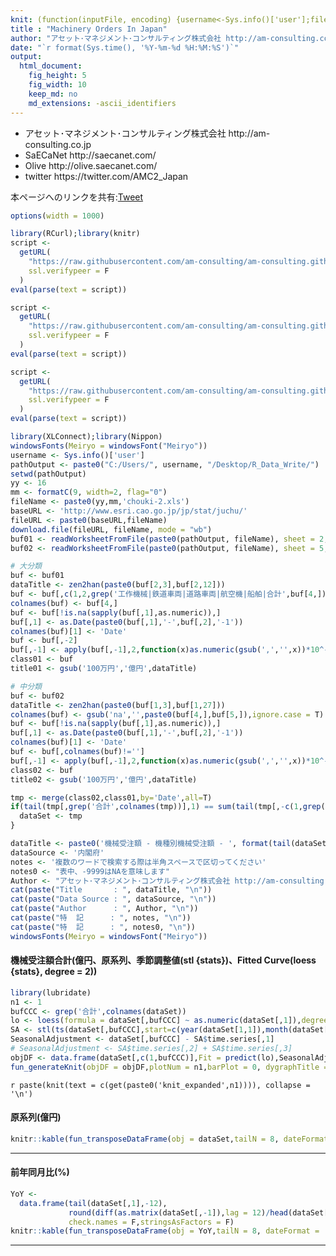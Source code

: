 ```yaml
---
knit: (function(inputFile, encoding) {username<-Sys.info()['user'];fileName<-'defaultPath.csv';pathToFile <-paste0('C:/Users/', username,'/Desktop/pathToCSV/');setwd(pathToFile);buf0<-read.csv(fileName,header = F,skip = 0,stringsAsFactor = F,check.names = F,fileEncoding = 'utf-8');timeStamp<-format(Sys.time(),'%Y%m%d%H%M%S');rmarkdown::render(inputFile, encoding = encoding, output_file = paste0('C:/Users/',username,buf0[2,1],'charts/','am-consulting.co.jp-MachineryOrders.html')) })
title : "Machinery Orders In Japan"
author: "アセット･マネジメント･コンサルティング株式会社 http://am-consulting.co.jp"
date: "`r format(Sys.time(), '%Y-%m-%d %H:%M:%S')`"
output: 
  html_document:
    fig_height: 5
    fig_width: 10
    keep_md: no
    md_extensions: -ascii_identifiers 
---
```

<link href="http://knowledgevault.saecanet.com/components/rmarkdown-html.css" rel="stylesheet"> 
<style>
.main-container {max-width : 1000px; margin-left : auto; margin-right : auto;}
table{white-space : nowrap;}
td.negative {color : red;}
</style>

<script>
<!-- # Reference http://www.hanselman.com/blog/MakingNegativeNumbersTurnRedUsingCSSAndJavascript.aspx -->
function MakeNegative() {
  TDs = document.getElementsByTagName('td');
  for (var i=0; i<TDs.length; i++) {
    var temp = TDs[i];
    if (temp.firstChild.nodeValue.indexOf('-') == 0) temp.className = "negative";
  }
}
</script>

- アセット･マネジメント･コンサルティング株式会社 http://am-consulting.co.jp
- SaECaNet http://saecanet.com/
- Olive http://olive.saecanet.com/
- twitter https://twitter.com/AMC2_Japan

本ページへのリンクを共有:<a href="https://twitter.com/share" class="twitter-share-button" data-via="AMC2_Japan" data-size="large">Tweet</a> <script>!function(d,s,id){var js,fjs=d.getElementsByTagName(s)[0],p=/^http:/.test(d.location)?'http':'https';if(!d.getElementById(id)){js=d.createElement(s);js.id=id;js.src=p+'://platform.twitter.com/widgets.js';fjs.parentNode.insertBefore(js,fjs);}}(document, 'script', 'twitter-wjs');</script>

```r
options(width = 1000)
```

```r
library(RCurl);library(knitr)
script <-
  getURL(
    "https://raw.githubusercontent.com/am-consulting/am-consulting.github.io/master/plotTimeSeries.r",
    ssl.verifypeer = F
  )
eval(parse(text = script))

script <-
  getURL(
    "https://raw.githubusercontent.com/am-consulting/am-consulting.github.io/master/R-dygraphsFunction.r",
    ssl.verifypeer = F
  )
eval(parse(text = script))

script <-
  getURL(
    "https://raw.githubusercontent.com/am-consulting/am-consulting.github.io/master/transposeDataFrame.r",
    ssl.verifypeer = F
  )
eval(parse(text = script))
```

```r
library(XLConnect);library(Nippon)
windowsFonts(Meiryo = windowsFont("Meiryo"))
username <- Sys.info()['user']
pathOutput <- paste0("C:/Users/", username, "/Desktop/R_Data_Write/")
setwd(pathOutput)
yy <- 16
mm <- formatC(9, width=2, flag="0")
fileName <- paste0(yy,mm,'chouki-2.xls')
baseURL <- 'http://www.esri.cao.go.jp/jp/stat/juchu/'
fileURL <- paste0(baseURL,fileName)
download.file(fileURL, fileName, mode = "wb")
buf01 <- readWorksheetFromFile(paste0(pathOutput, fileName), sheet = 2, check.names = F, header = F)
buf02 <- readWorksheetFromFile(paste0(pathOutput, fileName), sheet = 5, check.names = F, header = F)
```

```r
# 大分類
buf <- buf01
dataTitle <- zen2han(paste0(buf[2,3],buf[2,12]))
buf <- buf[,c(1,2,grep('工作機械|鉄道車両|道路車両|航空機|船舶|合計',buf[4,]))]
colnames(buf) <- buf[4,]
buf <- buf[!is.na(sapply(buf[,1],as.numeric)),]
buf[,1] <- as.Date(paste0(buf[,1],'-',buf[,2],'-1'))
colnames(buf)[1] <- 'Date'
buf <- buf[,-2]
buf[,-1] <- apply(buf[,-1],2,function(x)as.numeric(gsub(',','',x))*10^-2)
class01 <- buf
title01 <- gsub('100万円','億円',dataTitle)
```

```r
# 中分類
buf <- buf02
dataTitle <- zen2han(paste0(buf[1,3],buf[1,27]))
colnames(buf) <- gsub('na','',paste0(buf[4,],buf[5,]),ignore.case = T)
buf <- buf[!is.na(sapply(buf[,1],as.numeric)),]
buf[,1] <- as.Date(paste0(buf[,1],'-',buf[,2],'-1'))
colnames(buf)[1] <- 'Date'
buf <- buf[,colnames(buf)!='']
buf[,-1] <- apply(buf[,-1],2,function(x)as.numeric(gsub(',','',x))*10^-2)
class02 <- buf
title02 <- gsub('100万円','億円',dataTitle)
```

```r
tmp <- merge(class02,class01,by='Date',all=T)
if(tail(tmp[,grep('合計',colnames(tmp))],1) == sum(tail(tmp[,-c(1,grep('合計',colnames(tmp)))],1))){
  dataSet <- tmp
}
```

```r
dataTitle <- paste0('機械受注額 - 機種別機械受注額 - ', format(tail(dataSet[,1],1), '%Y年%m月分'))
dataSource <- '内閣府'
notes <- '複数のワードで検索する際は半角スペースで区切ってください'
notes0 <- "表中、-9999はNAを意味します"
Author <- "アセット･マネジメント･コンサルティング株式会社 http://am-consulting.co.jp"
cat(paste("Title       : ", dataTitle, "\n"))
cat(paste("Data Source : ", dataSource, "\n"))
cat(paste("Author      : ", Author, "\n"))
cat(paste("特  記      : ", notes, "\n"))
cat(paste("特  記      : ", notes0, "\n"))
windowsFonts(Meiryo = windowsFont("Meiryo"))
```

#### 機械受注額合計(億円、原系列、季節調整値(stl {stats})、Fitted Curve(loess {stats}, degree = 2))

```r
library(lubridate)
n1 <- 1
bufCCC <- grep('合計',colnames(dataSet))
lo <- loess(formula = dataSet[,bufCCC] ~ as.numeric(dataSet[,1]),degree = 2)
SA <- stl(ts(dataSet[,bufCCC],start=c(year(dataSet[1,1]),month(dataSet[1,1])),frequency=12),s.window="periodic")
SeasonalAdjustment <- dataSet[,bufCCC] - SA$time.series[,1]
# SeasonalAdjustment <- SA$time.series[,2] + SA$time.series[,3]
objDF <- data.frame(dataSet[,c(1,bufCCC)],Fit = predict(lo),SeasonalAdjustment,check.names = F,stringsAsFactors = F)
fun_generateKnit(objDF = objDF,plotNum = n1,barPlot = 0, dygraphTitle = '機械受注額合計(億円)')
```

`r paste(knit(text = c(get(paste0('knit_expanded',n1)))), collapse = '\n')`

#### 原系列(億円)

```r
knitr::kable(fun_transposeDataFrame(obj = dataSet,tailN = 8, dateFormat = '%Y年%m月'),row.names = F)
```

***
#### 前年同月比(%)

```r
YoY <- 
  data.frame(tail(dataSet[,1],-12),
             round(diff(as.matrix(dataSet[,-1]),lag = 12)/head(dataSet[,-1],-12)*100,2),
             check.names = F,stringsAsFactors = F)
knitr::kable(fun_transposeDataFrame(obj = YoY,tailN = 8, dateFormat = '%Y年%m月'),row.names = F)
```

***
<script>MakeNegative();</script>
<script>
  (function(i,s,o,g,r,a,m){i['GoogleAnalyticsObject']=r;i[r]=i[r]||function(){
  (i[r].q=i[r].q||[]).push(arguments)},i[r].l=1*new Date();a=s.createElement(o),
  m=s.getElementsByTagName(o)[0];a.async=1;a.src=g;m.parentNode.insertBefore(a,m)
  })(window,document,'script','https://www.google-analytics.com/analytics.js','ga');

  ga('create', 'UA-3077339-5', 'auto');
  ga('send', 'pageview');

</script>
